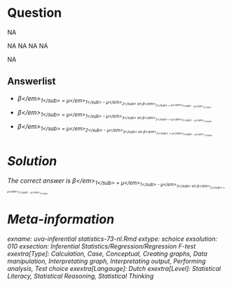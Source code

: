 Question
========

NA

NA
NA
NA
NA

NA

Answerlist
----------
* <em>&beta;<\/em><sub>1<\/sub> = <em>&mu;<\/em><sub>1<\/sub> - <em>&mu;<\/em><sub>2<\/sub> en <em>&beta;<\/em><sub>2<\/sub> = <em>&mu;<\/em><sub>1<\/sub> - <em>&mu;<\/em><sub>3<\/sub>.
* <em>&beta;<\/em><sub>1<\/sub> = <em>&mu;<\/em><sub>1<\/sub> - <em>&mu;<\/em><sub>3<\/sub> en <em>&beta;<\/em><sub>2<\/sub> = <em>&mu;<\/em><sub>2<\/sub> - <em>&mu;<\/em><sub>3<\/sub>.
* <em>&beta;<\/em><sub>1<\/sub> = <em>&mu;<\/em><sub>2<\/sub> - <em>&mu;<\/em><sub>3<\/sub> en <em>&beta;<\/em><sub>2<\/sub> = <em>&mu;<\/em><sub>1<\/sub> - <em>&mu;<\/em><sub>3<\/sub>.

Solution
========

The correct answer is  <em>&beta;<\/em><sub>1<\/sub> = <em>&mu;<\/em><sub>1<\/sub> - <em>&mu;<\/em><sub>3<\/sub> en <em>&beta;<\/em><sub>2<\/sub> = <em>&mu;<\/em><sub>2<\/sub> - <em>&mu;<\/em><sub>3<\/sub>. 

Meta-information
================
exname: uva-inferential statistics-73-nl.Rmd 
extype: schoice 
exsolution: 010 
exsection: Inferential Statistics/Regression/Regression F-test
exextra[Type]: Calculation, Case, Conceptual, Creating graphs, Data manipulation, Interpretating graph, Interpretating output, Performing analysis, Test choice 
exextra[Langauge]: Dutch 
exextra[Level]: Statistical Literacy, Statistical Reasoning, Statistical Thinking 
